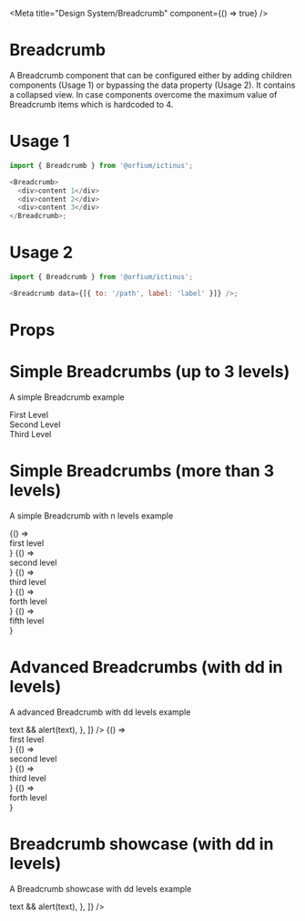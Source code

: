 
<Meta title="Design System/Breadcrumb" component={() => true} />

# Breadcrumb

A Breadcrumb component that can be configured either by adding children components (Usage 1) or bypassing the data property (Usage 2).
It contains a collapsed view. In case components overcome the maximum value of Breadcrumb items which is hardcoded to 4.

# Usage 1

```js
import { Breadcrumb } from '@orfium/ictinus';

<Breadcrumb>
  <div>content 1</div>
  <div>content 2</div>
  <div>content 3</div>
</Breadcrumb>;
```

# Usage 2

```js
import { Breadcrumb } from '@orfium/ictinus';

<Breadcrumb data={[{ to: '/path', label: 'label' }]} />;
```

# Props

<Props of={Breadcrumb} />

# Simple Breadcrumbs (up to 3 levels)

A simple Breadcrumb example

<Preview>
  <Story name="Simple Breadcrumbs">
    <Stack>
      <Breadcrumb>
        <div>First Level</div>
        <div>Second Level</div>
        <div>Third Level</div>
      </Breadcrumb>
    </Stack>
  </Story>
</Preview>

# Simple Breadcrumbs (more than 3 levels)

A simple Breadcrumb with n levels example

<Preview>
  <Story name="Simple Breadcrumbs with options">
    <Stack>
      <Router>
        <Breadcrumb
          data={[
            { to: '/first-level', label: 'First Level' },
            { to: '/second-level', label: 'Second Level' },
            { to: '/third-level', label: 'Third Level' },
            { to: '/forth-level', label: 'Forth Level' },
            { to: '/fifth-level', label: 'Fifth Level' },
          ]}
        />
        <Switch>
          <Route path="/first-level">{() => <div>first level</div>}</Route>
          <Route path="/second-level">{() => <div>second level</div>}</Route>
          <Route path="/third-level">{() => <div>third level</div>}</Route>
          <Route path="/forth-level">{() => <div>forth level</div>}</Route>
          <Route path="/fifth-level">{() => <div>fifth level</div>}</Route>
        </Switch>
      </Router>
    </Stack>
  </Story>
</Preview>

# Advanced Breadcrumbs (with dd in levels)

A advanced Breadcrumb with dd levels example

<Preview>
  <Story name="Advanced Breadcrumbs with options per data item">
    <Stack>
      <Router>
        <Breadcrumb
          data={[
            { to: '/first-level', label: 'First Level', options: ['ITEM 1', 'ITEM 2'] },
            { to: '/second-level', label: 'Second Level', options: ['ITEM 1', 'ITEM 2'] },
            { to: '/third-level', label: 'Third Level', options: ['ITEM 1', 'ITEM 2'] },
            { to: '/forth-level', label: 'Forth Level', options: ['ITEM 1', 'ITEM 2'] },
            {
              to: '',
              label: 'Fifth Level',
              options: ['ITEM 1', 'ITEM 2'],
              onChangeHandler: text => text && alert(text),
            },
          ]}
        />
        <Switch>
          <Route path="/first-level">{() => <div>first level</div>}</Route>
          <Route path="/second-level">{() => <div>second level</div>}</Route>
          <Route path="/third-level">{() => <div>third level</div>}</Route>
          <Route path="/forth-level">{() => <div>forth level</div>}</Route>
        </Switch>
      </Router>
    </Stack>
  </Story>
</Preview>

# Breadcrumb showcase (with dd in levels)

A Breadcrumb showcase with dd levels example

<Preview>
  <Story name="Breadcrumb showcase">
    <Stack>
      <BreadcrumbShowcase
        initData={[
          { to: '/first-level', label: 'First Level', options: ['ITEM 1', 'ITEM 2'] },
          { to: '/second-level', label: 'Second Level', options: ['ITEM 1', 'ITEM 2'] },
          { to: '/third-level', label: 'Third Level', options: ['ITEM 1', 'ITEM 2'] },
          { to: '/forth-level', label: 'Forth Level', options: ['ITEM 1', 'ITEM 2'] },
          {
            to: '/fifth-level',
            label: 'Fifth Level',
            options: ['ITEM 1', 'ITEM 2'],
            onChangeHandler: text => text && alert(text),
          },
        ]}
      />
    </Stack>
  </Story>
</Preview>
